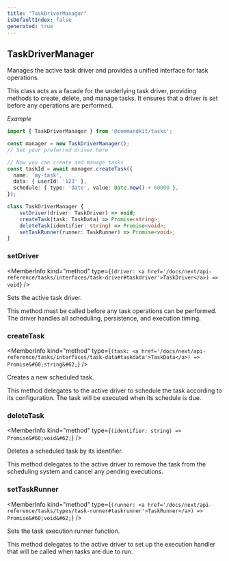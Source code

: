 ```yaml
---
title: "TaskDriverManager"
isDefaultIndex: false
generated: true
---
```



<!-- This file was generated from the CommandKit source. Do not modify. Instead, re-run the "docgen" script -->


## TaskDriverManager

<GenerationInfo sourceFile="packages/tasks/src/driver-manager.ts" sourceLine="26" packageName="@commandkit/tasks" />

Manages the active task driver and provides a unified interface for task operations.

This class acts as a facade for the underlying task driver, providing methods
to create, delete, and manage tasks. It ensures that a driver is set before
any operations are performed.



*Example*

```ts
import { TaskDriverManager } from '@commandkit/tasks';

const manager = new TaskDriverManager();
// Set your preferred driver here

// Now you can create and manage tasks
const taskId = await manager.createTask({
  name: 'my-task',
  data: { userId: '123' },
  schedule: { type: 'date', value: Date.now() + 60000 },
});
```

```ts title="Signature"
class TaskDriverManager {
    setDriver(driver: TaskDriver) => void;
    createTask(task: TaskData) => Promise<string>;
    deleteTask(identifier: string) => Promise<void>;
    setTaskRunner(runner: TaskRunner) => Promise<void>;
}
```

<div className="members-wrapper">

### setDriver

<MemberInfo kind="method" type={`(driver: <a href='/docs/next/api-reference/tasks/interfaces/task-driver#taskdriver'>TaskDriver</a>) => void`}   />

Sets the active task driver.

This method must be called before any task operations can be performed.
The driver handles all scheduling, persistence, and execution timing.
### createTask

<MemberInfo kind="method" type={`(task: <a href='/docs/next/api-reference/tasks/interfaces/task-data#taskdata'>TaskData</a>) => Promise&#60;string&#62;`}   />

Creates a new scheduled task.

This method delegates to the active driver to schedule the task according
to its configuration. The task will be executed when its schedule is due.
### deleteTask

<MemberInfo kind="method" type={`(identifier: string) => Promise&#60;void&#62;`}   />

Deletes a scheduled task by its identifier.

This method delegates to the active driver to remove the task from the
scheduling system and cancel any pending executions.
### setTaskRunner

<MemberInfo kind="method" type={`(runner: <a href='/docs/next/api-reference/tasks/types/task-runner#taskrunner'>TaskRunner</a>) => Promise&#60;void&#62;`}   />

Sets the task execution runner function.

This method delegates to the active driver to set up the execution handler
that will be called when tasks are due to run.


</div>
